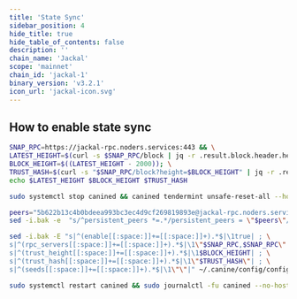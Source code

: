 ```yaml
---
title: 'State Sync'
sidebar_position: 4
hide_title: true
hide_table_of_contents: false
description: ''
chain_name: 'Jackal'
scope: 'mainnet'
chain_id: 'jackal-1'
binary_version: 'v3.2.1'
icon_url: 'jackal-icon.svg'
---
```



<PageTitle
  iconUrl="img/jackal-icon.svg"
  title="Jackal State Sync"
  chainId="jackal-1"
  version="v3.2.1"
/>

## How to enable state sync

```bash
SNAP_RPC=https://jackal-rpc.noders.services:443 && \
LATEST_HEIGHT=$(curl -s $SNAP_RPC/block | jq -r .result.block.header.height); \
BLOCK_HEIGHT=$((LATEST_HEIGHT - 2000)); \
TRUST_HASH=$(curl -s "$SNAP_RPC/block?height=$BLOCK_HEIGHT" | jq -r .result.block_id.hash) && \
echo $LATEST_HEIGHT $BLOCK_HEIGHT $TRUST_HASH
```

```bash
sudo systemctl stop canined && canined tendermint unsafe-reset-all --home ~/.canine --keep-addr-book
```

```bash
peers="5b622b13c4b0bdeea993bc3ec4d9cf269819893e@jackal-rpc.noders.services:17556"
sed -i.bak -e  "s/^persistent_peers *=.*/persistent_peers = \"$peers\"/" ~/.canine/config/config.toml
```

```bash
sed -i.bak -E "s|^(enable[[:space:]]+=[[:space:]]+).*$|\1true| ; \
s|^(rpc_servers[[:space:]]+=[[:space:]]+).*$|\1\"$SNAP_RPC,$SNAP_RPC\"| ; \
s|^(trust_height[[:space:]]+=[[:space:]]+).*$|\1$BLOCK_HEIGHT| ; \
s|^(trust_hash[[:space:]]+=[[:space:]]+).*$|\1\"$TRUST_HASH\"| ; \
s|^(seeds[[:space:]]+=[[:space:]]+).*$|\1\"\"|" ~/.canine/config/config.toml
```

```bash
sudo systemctl restart canined && sudo journalctl -fu canined --no-hostname -o cat
```
